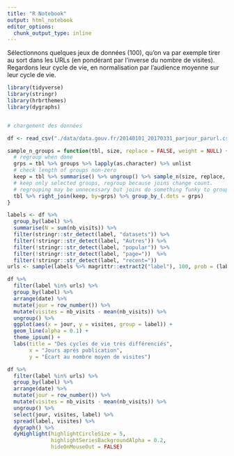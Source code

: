 ```yaml
---
title: "R Notebook"
output: html_notebook
editor_options: 
  chunk_output_type: inline
---
```


Sélectionnons quelques jeux de données (100), qu'on va par exemple tirer au sort dans les URLs (en pondérant par l'inverse du nombre de visites). Regardons leur cycle de vie, en normalisation par l'audience moyenne sur leur cycle de vie.

```r
library(tidyverse)
library(stringr)
library(hrbrthemes)
library(dygraphs)


# chargement des données

df <- read_csv("./data/data.gouv.fr/20140101_20170331_parjour_parurl.csv")

sample_n_groups = function(tbl, size, replace = FALSE, weight = NULL) {
  # regroup when done
  grps = tbl %>% groups %>% lapply(as.character) %>% unlist
  # check length of groups non-zero
  keep = tbl %>% summarise() %>% ungroup() %>% sample_n(size, replace, weight)
  # keep only selected groups, regroup because joins change count.
  # regrouping may be unnecessary but joins do something funky to grouping variable
  tbl %>% right_join(keep, by=grps) %>% group_by_(.dots = grps)
}

labels <- df %>% 
  group_by(label) %>%
  summarise(N = sum(nb_visits)) %>% 
  filter(stringr::str_detect(label, "datasets")) %>% 
  filter(!stringr::str_detect(label, "Autres")) %>% 
  filter(!stringr::str_detect(label, "popular")) %>% 
  filter(!stringr::str_detect(label, "page="))  %>% 
  filter(!stringr::str_detect(label, "recent="))
urls <- sample(labels %>% magrittr::extract2("label"), 100, prob = (labels %>% magrittr::extract2("N")) / sum(labels %>% magrittr::extract2("N")))

df %>% 
  filter(label %in% urls) %>% 
  group_by(label) %>% 
  arrange(date) %>% 
  mutate(jour = row_number()) %>% 
  mutate(visites = nb_visits - mean(nb_visits)) %>% 
  ungroup() %>% 
  ggplot(aes(x = jour, y = visites, group = label)) +
  geom_line(alpha = 0.1) +
  theme_ipsum() +
  labs(title = "Des cycles de vie très différenciés",
       x = "Jours après publication",
       y = "Écart au nombre moyen de visites")

df %>% 
  filter(label %in% urls) %>% 
  group_by(label) %>% 
  arrange(date) %>% 
  mutate(jour = row_number()) %>% 
  mutate(visites = nb_visits - mean(nb_visits)) %>% 
  ungroup() %>% 
  select(jour, visites, label) %>% 
  spread(label, visites) %>% 
  dygraph() %>% 
  dyHighlight(highlightCircleSize = 5, 
              highlightSeriesBackgroundAlpha = 0.2,
              hideOnMouseOut = FALSE)
```

